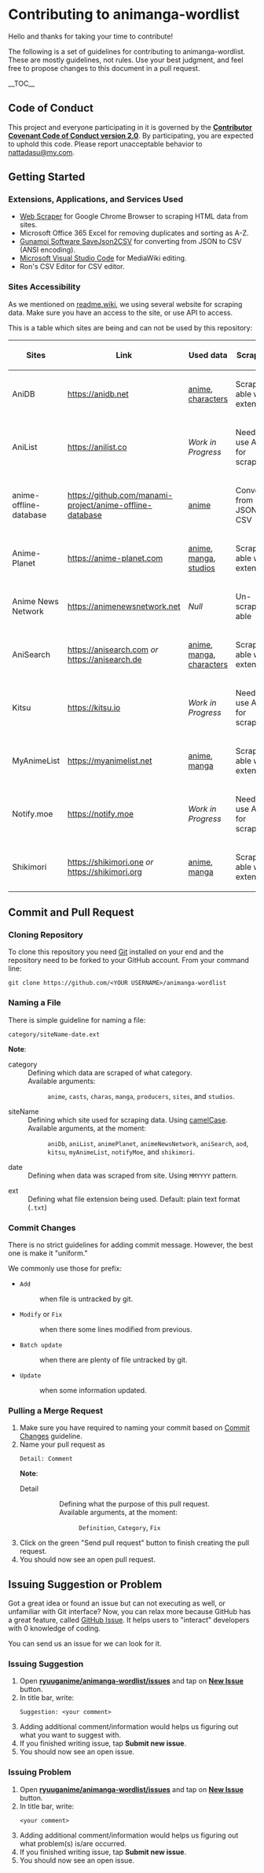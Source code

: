 = Contributing to animanga-wordlist =
Hello and thanks for taking your time to contribute!

The following is a set of guidelines for contributing to animanga-wordlist. These are mostly guidelines, not rules. Use your best judgment, and feel free to propose changes to this document in a pull request.

__TOC__

== Code of Conduct ==
This project and everyone participating in it is governed by the [[CODE_OF_CONDUCT.wiki|'''Contributor Covenant Code of Conduct version 2.0''']]. By participating, you are expected to uphold this code. Please report unacceptable behavior to <ins>[mailto:nattadasu@my.com nattadasu@my.com]</ins>.

== Getting Started ==

=== Extensions, Applications, and Services Used ===
*[https://webscraper.io/ Web Scraper] for Google Chrome Browser to scraping HTML data from sites.
*Microsoft Office 365 Excel for removing duplicates and sorting as A-Z.
*[https://www.gunamoi.com.au/soft/savejson2csv/index.html Gunamoi Software SaveJson2CSV] for converting from JSON to CSV (ANSI encoding).
*[https://code.visualstudio.com/ Microsoft Visual Studio Code] for MediaWiki editing.
*Ron's CSV Editor for CSV editor.

=== Sites Accessibility ===
As we mentioned on [[readme.wiki]], we using several website for scraping data. Make sure you have an access to the site, or use API to access.

This is a table which sites are being and can not be used by this repository:
{|
!Sites
!Link
!Used data
!Scraping
|-
|AniDB
|https://anidb.net
|[[/anime|anime]], [[/charas|characters]]
|Scrape-able with extension
|-
|AniList
|https://anilist.co
|''Work in Progress''
|Need to use API for scraping
|-
|anime-offline-database
|https://github.com/manami-project/anime-offline-database
|[[/anime|anime]]
|Convert from JSON to CSV
|-
|Anime-Planet
|https://anime-planet.com
|[[/anime|anime]], [[/manga|manga]], [[/studios|studios]]
|Scrape-able with extension
|-
|Anime News Network
|https://animenewsnetwork.net
|''Null''
|Un-scrape-able
|-
|AniSearch
|https://anisearch.com ''or'' https://anisearch.de
|[[/anime|anime]], [[/manga|manga]], [[/charas|characters]]
|Scrape-able with extension
|-
|Kitsu
|https://kitsu.io
|''Work in Progress''
|Need to use API for scraping
|-
|MyAnimeList
|https://myanimelist.net
|[[/anime|anime]], [[/manga|manga]]
|Scrape-able with extension
|-
|Notify.moe
|https://notify.moe
|''Work in Progress''
|Need to use API for scraping
|-
|Shikimori
|https://shikimori.one ''or'' https://shikimori.org
|[[/anime|anime]], [[/manga|manga]]
|Scrape-able with extension
|}

== Commit and Pull Request ==

=== Cloning Repository ===
To clone this repository you need [https://git-scm.com/downloads Git] installed on your end and the repository need to be forked to your GitHub account. From your command line:
 git <nowiki>clone https://github.com/<YOUR USERNAME>/animanga-wordlist</nowiki>

=== Naming a File ===
There is simple guideline for naming a file:
<pre>
category/siteName-date.ext
</pre>
'''Note''':
;category
:Defining which data are scraped of what category.<br/>Available arguments:
::<code>anime</code>, <code>casts</code>, <code>charas</code>, <code>manga</code>, <code>producers</code>, <code>sites</code>, and <code>studios</code>.

;siteName
:Defining which site used for scraping data. Using [https://en.wikipedia.org/wiki/Camel_case camelCase].<br/>Available arguments, at the moment:
::<code>aniDb</code>, <code>aniList</code>, <code>animePlanet</code>, <code>animeNewsNetwork</code>, <code>aniSearch</code>, <code>aod</code>, <code>kitsu</code>, <code>myAnimeList</code>, <code>notifyMoe</code>, and <code>shikimori</code>.

;date
:Defining when data was scraped from site. Using <code>MMYYYY</code> pattern.

;ext
:Defining what file extension being used. Default: plain text format (<code>.txt</code>)

=== Commit Changes ===
There is no strict guidelines for adding commit message. However, the best one is make it "uniform."

We commonly use those for prefix:

*<code>Add</code>
*:when file is untracked by git.
*<code>Modify</code> or <code>Fix</code>
*:when there some lines modified from previous.
*<code>Batch update</code>
*:when there are plenty of file untracked by git.
*<code>Update</code>
*:when some information updated.

=== Pulling a Merge Request ===

#Make sure you have required to naming your commit based on <a href="#Commit_Changes">Commit Changes</a> guideline.
#Name your pull request as<br/><pre>Detail: Comment</pre>'''Note''':
#;Detail
#::Defining what the purpose of this pull request.<br/>Available arguments, at the moment:
#:::<code>Definition</code>, <code>Category</code>, <code>Fix</code>
#Click on the green "Send pull request" button to finish creating the pull request.
#You should now see an open pull request.

== Issuing Suggestion or Problem ==

Got a great idea or found an issue but can not executing as well, or unfamiliar with Git interface? Now, you can relax more because GitHub has a great feature, called [https://github.com/ryuuganime/animanga-wordlist/issues GitHub Issue]. It helps users to "interact" developers with 0 knowledge of coding.

You can send us an issue for we can look for it. 

=== Issuing Suggestion ===
#Open '''[https://github.com/ryuuganime/animanga-wordlist/issues ryuuganime/animanga-wordlist/issues]''' and tap on '''[https://github.com/ryuuganime/animanga-wordlist/issues/new New Issue]''' button.
#In title bar, write:<br/><pre>Suggestion: <your comment></pre>
#Adding additional comment/information would helps us figuring out what you want to suggest with.
#If you finished writing issue, tap '''Submit new issue'''.
#You should now see an open issue.

=== Issuing Problem ===
#Open '''[https://github.com/ryuuganime/animanga-wordlist/issues ryuuganime/animanga-wordlist/issues]''' and tap on '''[https://github.com/ryuuganime/animanga-wordlist/issues/new New Issue]''' button.
#In title bar, write:<br/><pre><your comment></pre>
#Adding additional comment/information would helps us figuring out what problem(s) is/are occurred.
#If you finished writing issue, tap '''Submit new issue'''.
#You should now see an open issue.